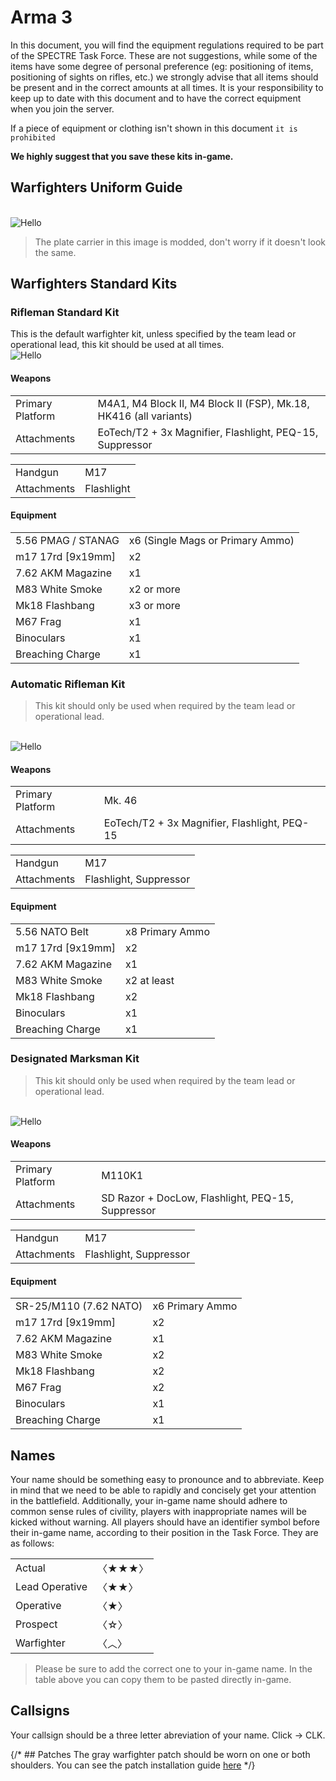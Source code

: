 
# Arma 3

In this document, you will find the equipment regulations required to be part of the SPECTRE Task Force. These are not suggestions, while some of the items have some degree of personal preference (eg: positioning of items, positioning of sights on rifles, etc.) we strongly advise that all items should be present and in the correct amounts at all times. It is your responsibility to keep up to date with this document and to have the correct equipment when you join the server.

If a piece of equipment or clothing isn't shown in this document `it is prohibited`

**We highly suggest that you save these kits in-game.**

## Warfighters Uniform Guide
<br/>
<Image className="mt-8" src="/kits-wf.png" alt="Hello" width={878} height={613} />

> The plate carrier in this image is modded, don't worry if it doesn't look the same.

## Warfighters Standard Kits

### Rifleman Standard Kit
This is the default warfighter kit, unless specified by the team lead or operational lead, this kit should be used at all times.
<br />
<Image  src="/sopmod.png" alt="Hello" width={878} height={453} />

#### Weapons
<table className="w-full border border-collapse border-slate-50 mt-4">
  <tbody>
    <tr>
      <td className="border border-slate-600 border-opacity-30 p-2 w-2/5 font-bold">Primary Platform</td>
      <td className="border border-slate-600 p-2 border-opacity-30">M4A1, M4 Block II, M4 Block II (FSP), Mk.18, HK416 (all variants)</td>
    </tr>
    <tr>
      <td className="border border-slate-600 border-opacity-30 p-2 w-2/5 font-bold">Attachments</td>
      <td className="border border-slate-600 p-2 border-opacity-30">EoTech/T2 + 3x Magnifier, Flashlight, PEQ-15, Suppressor</td>
    </tr>
    </tbody>
</table>
<table className="w-full border border-collapse border-slate-50 mt-4">
  <tbody>
    <tr>
      <td className="border border-slate-600 border-opacity-30 p-2 w-2/5 font-bold">Handgun</td>
      <td className="border border-slate-600 p-2 border-opacity-30">M17</td>
    </tr>
    <tr>
      <td className="border border-slate-600 border-opacity-30 p-2 w-2/5 font-bold">Attachments</td>
      <td className="border border-slate-600 p-2 border-opacity-30">Flashlight</td>
    </tr>
    </tbody>
</table>

#### Equipment
<table className="w-full border border-collapse border-slate-50 mt-4">
  <tbody>
    <tr>
      <td className="border border-slate-600 border-opacity-30 p-2 w-2/5 font-bold">5.56 PMAG / STANAG</td>
      <td className="border border-slate-600 p-2 border-opacity-30">x6 (Single Mags or Primary Ammo)</td>
    </tr>
    <tr>
      <td className="border border-slate-600 border-opacity-30 p-2 w-2/5 font-bold">m17 17rd [9x19mm]</td>
      <td className="border border-slate-600 p-2 border-opacity-30">x2</td>
    </tr>
    <tr>
      <td className="border border-slate-600 border-opacity-30 p-2 w-2/5 font-bold">7.62 AKM Magazine</td>
      <td className="border border-slate-600 p-2 border-opacity-30">x1</td>
    </tr>
    <tr>
      <td className="border border-slate-600 border-opacity-30 p-2 w-2/5 font-bold">M83 White Smoke</td>
      <td className="border border-slate-600 p-2 border-opacity-30">x2 or more</td>
    </tr>
    <tr>
      <td className="border border-slate-600 border-opacity-30 p-2 w-2/5 font-bold">Mk18 Flashbang</td>
      <td className="border border-slate-600 p-2 border-opacity-30">x3 or more</td>
    </tr>
    <tr>
      <td className="border border-slate-600 border-opacity-30 p-2 w-2/5 font-bold">M67 Frag</td>
      <td className="border border-slate-600 p-2 border-opacity-30">x1</td>
    </tr>
    <tr>
      <td className="border border-slate-600 border-opacity-30 p-2 w-2/5 font-bold">Binoculars</td>
      <td className="border border-slate-600 p-2 border-opacity-30">x1</td>
    </tr>
    <tr>
      <td className="border border-slate-600 border-opacity-30 p-2 w-2/5 font-bold">Breaching Charge</td>
      <td className="border border-slate-600 p-2 border-opacity-30">x1</td>
    </tr>
    </tbody>
</table>

### Automatic Rifleman Kit
> This kit should only be used when required by the team lead or operational lead.

<br />
<Image  src="/mk46.png" alt="Hello" width={878} height={453} />

#### Weapons
<table className="w-full border border-collapse border-slate-50 mt-4">
  <tbody>
    <tr>
      <td className="border border-slate-600 border-opacity-30 p-2 w-2/5 font-bold">Primary Platform</td>
      <td className="border border-slate-600 p-2 border-opacity-30">Mk. 46</td>
    </tr>
    <tr>
      <td className="border border-slate-600 border-opacity-30 p-2 w-2/5 font-bold">Attachments</td>
      <td className="border border-slate-600 p-2 border-opacity-30">EoTech/T2 + 3x Magnifier, Flashlight, PEQ-15</td>
    </tr>
    </tbody>
</table>
<table className="w-full border border-collapse border-slate-50 mt-4">
  <tbody>
    <tr>
      <td className="border border-slate-600 border-opacity-30 p-2 w-2/5 font-bold">Handgun</td>
      <td className="border border-slate-600 p-2 border-opacity-30">M17</td>
    </tr>
    <tr>
      <td className="border border-slate-600 border-opacity-30 p-2 w-2/5 font-bold">Attachments</td>
  <td className="border border-slate-600 p-2 border-opacity-30">Flashlight, Suppressor</td>
    </tr>
    </tbody>
</table>

#### Equipment
<table className="w-full border border-collapse border-slate-50 mt-4">
  <tbody>
    <tr>
      <td className="border border-slate-600 border-opacity-30 p-2 w-2/5 font-bold">5.56 NATO Belt</td>
      <td className="border border-slate-600 p-2 border-opacity-30">x8 Primary Ammo</td>
    </tr>
    <tr>
      <td className="border border-slate-600 border-opacity-30 p-2 w-2/5 font-bold">m17 17rd [9x19mm]</td>
      <td className="border border-slate-600 p-2 border-opacity-30">x2</td>
    </tr>
    <tr>
      <td className="border border-slate-600 border-opacity-30 p-2 w-2/5 font-bold">7.62 AKM Magazine</td>
      <td className="border border-slate-600 p-2 border-opacity-30">x1</td>
    </tr>
    <tr>
      <td className="border border-slate-600 border-opacity-30 p-2 w-2/5 font-bold">M83 White Smoke</td>
      <td className="border border-slate-600 p-2 border-opacity-30">x2 at least</td>
    </tr>
    <tr>
      <td className="border border-slate-600 border-opacity-30 p-2 w-2/5 font-bold">Mk18 Flashbang</td>
      <td className="border border-slate-600 p-2 border-opacity-30">x2</td>
    </tr>
    <tr>
      <td className="border border-slate-600 border-opacity-30 p-2 w-2/5 font-bold">Binoculars</td>
      <td className="border border-slate-600 p-2 border-opacity-30">x1</td>
    </tr>
    <tr>
      <td className="border border-slate-600 border-opacity-30 p-2 w-2/5 font-bold">Breaching Charge</td>
      <td className="border border-slate-600 p-2 border-opacity-30">x1</td>
    </tr>
    </tbody>
</table>

### Designated Marksman Kit
> This kit should only be used when required by the team lead or operational lead.

<br />
<Image  src="/mk110.png" alt="Hello" width={878} height={453} />

#### Weapons
<table className="w-full border border-collapse border-slate-50 mt-4">
  <tbody>
    <tr>
      <td className="border border-slate-600 border-opacity-30 p-2 w-2/5 font-bold">Primary Platform</td>
      <td className="border border-slate-600 p-2 border-opacity-30">M110K1</td>
    </tr>
    <tr>
      <td className="border border-slate-600 border-opacity-30 p-2 w-2/5 font-bold">Attachments</td>
      <td className="border border-slate-600 p-2 border-opacity-30">SD Razor + DocLow, Flashlight, PEQ-15, Suppressor</td>
    </tr>
    </tbody>
</table>
<table className="w-full border border-collapse border-slate-50 mt-4">
  <tbody>
    <tr>
      <td className="border border-slate-600 border-opacity-30 p-2 w-2/5 font-bold">Handgun</td>
      <td className="border border-slate-600 p-2 border-opacity-30">M17</td>
    </tr>
    <tr>
      <td className="border border-slate-600 border-opacity-30 p-2 w-2/5 font-bold">Attachments</td>
      <td className="border border-slate-600 p-2 border-opacity-30">Flashlight, Suppressor</td>
    </tr>
    </tbody>
</table>

#### Equipment
<table className="w-full border border-collapse border-slate-50 mt-4">
  <tbody>
    <tr>
      <td className="border border-slate-600 border-opacity-30 p-2 w-2/5 font-bold">SR-25/M110 (7.62 NATO)</td>
      <td className="border border-slate-600 p-2 border-opacity-30">x6 Primary Ammo</td>
    </tr>
    <tr>
      <td className="border border-slate-600 border-opacity-30 p-2 w-2/5 font-bold">m17 17rd [9x19mm]</td>
      <td className="border border-slate-600 p-2 border-opacity-30">x2</td>
    </tr>
    <tr>
      <td className="border border-slate-600 border-opacity-30 p-2 w-2/5 font-bold">7.62 AKM Magazine</td>
      <td className="border border-slate-600 p-2 border-opacity-30">x1</td>
    </tr>
    <tr>
      <td className="border border-slate-600 border-opacity-30 p-2 w-2/5 font-bold">M83 White Smoke</td>
      <td className="border border-slate-600 p-2 border-opacity-30">x2</td>
    </tr>
    <tr>
      <td className="border border-slate-600 border-opacity-30 p-2 w-2/5 font-bold">Mk18 Flashbang</td>
      <td className="border border-slate-600 p-2 border-opacity-30">x2</td>
    </tr>
    <tr>
      <td className="border border-slate-600 border-opacity-30 p-2 w-2/5 font-bold">M67 Frag</td>
      <td className="border border-slate-600 p-2 border-opacity-30">x2</td>
    </tr>
    <tr>
      <td className="border border-slate-600 border-opacity-30 p-2 w-2/5 font-bold">Binoculars</td>
      <td className="border border-slate-600 p-2 border-opacity-30">x1</td>
    </tr>
    <tr>
      <td className="border border-slate-600 border-opacity-30 p-2 w-2/5 font-bold">Breaching Charge</td>
      <td className="border border-slate-600 p-2 border-opacity-30">x1</td>
    </tr>
    </tbody>
</table>



## Names
Your name should be something easy to pronounce and to abbreviate. Keep in mind that we need to be able to rapidly and concisely get your attention in the battlefield. Additionally, your in-game name should adhere to common sense rules of civility, players with inappropriate names will be kicked without warning.
All players should have an identifier symbol before their in-game name, according to their position in the Task Force. They are as follows:

<table className="w-full border border-collapse border-slate-50 mt-4">
  <tbody>
    <tr>
      <td className="border border-slate-600 border-opacity-30 p-2 w-2/5 font-bold">Actual</td>
      <td className="border border-slate-600 p-2 border-opacity-30"><CopyToClipboard>〈★★★〉</CopyToClipboard> </td>
    </tr>
    <tr>
      <td className="border border-slate-600 border-opacity-30 p-2 w-2/5 font-bold">Lead Operative</td>
      <td className="border border-slate-600 p-2 border-opacity-30"><CopyToClipboard>〈★★〉</CopyToClipboard></td>
    </tr>
    <tr>
      <td className="border border-slate-600 border-opacity-30 p-2 w-2/5 font-bold">Operative</td>
      <td className="border border-slate-600 p-2 border-opacity-30"><CopyToClipboard>〈★〉</CopyToClipboard></td>
    </tr>
    <tr>
      <td className="border border-slate-600 border-opacity-30 p-2 w-2/5 font-bold">Prospect</td>
      <td className="border border-slate-600 p-2 border-opacity-30"><CopyToClipboard>〈☆〉</CopyToClipboard></td>
    </tr>
    <tr>
      <td className="border border-slate-600 border-opacity-30 p-2 w-2/5 font-bold" >Warfighter</td>
      <td className="border border-slate-600 p-2 border-opacity-30"><CopyToClipboard>〈︿〉</CopyToClipboard></td>
    </tr>
  </tbody>
</table>

> Please be sure to add the correct one to your in-game name. In the table above you can copy them to be pasted directly in-game.

## Callsigns
Your callsign should be a three letter abreviation of your name. Click → CLK.


{/* ## Patches
The gray warfighter patch should be worn on one or both shoulders. You can see the patch installation guide [here](./equipment-regulations) */}